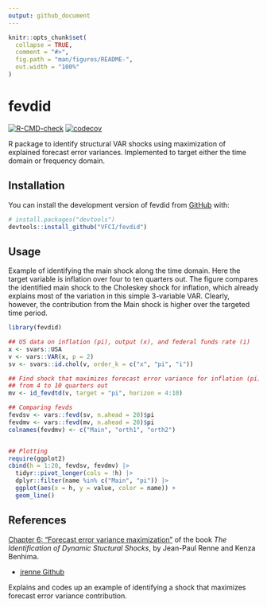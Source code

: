 ```yaml
---
output: github_document
---
```


<!-- README.md is generated from README.Rmd. Please edit that file -->

```r
knitr::opts_chunk$set(
  collapse = TRUE,
  comment = "#>",
  fig.path = "man/figures/README-",
  out.width = "100%"
)
```

# fevdid

<!-- badges: start -->
[![R-CMD-check](https://github.com/vfci/fevdid/actions/workflows/R-CMD-check.yaml/badge.svg)](https://github.com/vfci/fevdid/actions/workflows/R-CMD-check.yaml)
[![codecov](https://codecov.io/gh/VFCI/fevdid/branch/main/graph/badge.svg?token=2UCPW70685)](https://codecov.io/gh/VFCI/fevdid)
<!-- badges: end -->

R package to identify structural VAR shocks using maximization of explained forecast error variances. Implemented to target either the time domain or frequency domain.

## Installation

You can install the development version of fevdid from [GitHub](https://github.com/) with:

``` r
# install.packages("devtools")
devtools::install_github("VFCI/fevdid")
```

## Usage

Example of identifying the main shock along the time domain.
Here the target variable is inflation over four to ten quarters out. 
The figure compares the identified main shock to the Choleskey shock for inflation, which already explains most of the variation in this simple 3-variable VAR.
Clearly, however, the contribution from the Main shock is higher over the targeted time period.

```r
library(fevdid)

## US data on inflation (pi), output (x), and federal funds rate (i)
x <- svars::USA
v <- vars::VAR(x, p = 2)
sv <- svars::id.chol(v, order_k = c("x", "pi", "i"))

## Find shock that maximizes forecast error variance for inflation (pi)
## from 4 to 10 quarters out
mv <- id_fevdtd(v, target = "pi", horizon = 4:10)

## Comparing fevds
fevdsv <- vars::fevd(sv, n.ahead = 20)$pi
fevdmv <- vars::fevd(mv, n.ahead = 20)$pi
colnames(fevdmv) <- c("Main", "orth1", "orth2")


## Plotting
require(ggplot2)
cbind(h = 1:20, fevdsv, fevdmv) |>
  tidyr::pivot_longer(cols = !h) |>
  dplyr::filter(name %in% c("Main", "pi")) |>
  ggplot(aes(x = h, y = value, color = name)) +
  geom_line()
```

## References

[Chapter 6: "Forecast error variance maximization"](https://jrenne.github.io/IdentifStructShocks/forecast-error-variance-maximization.html) of the book *The Identification of Dynamic Stuctural Shocks*, by Jean-Paul Renne and Kenza Benhima.

- [jrenne Github](https://github.com/jrenne)

Explains and codes up an example of identifying a shock that maximizes forecast error variance contribution.